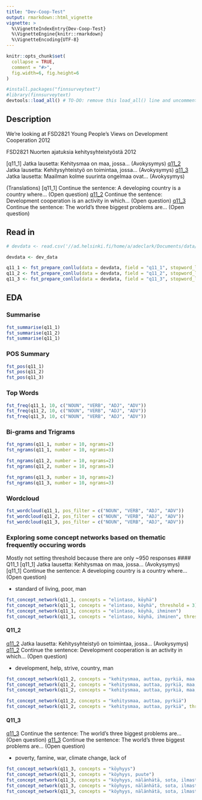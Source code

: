 ```yaml
---
title: "Dev-Coop-Test"
output: rmarkdown::html_vignette
vignette: >
  %\VignetteIndexEntry{Dev-Coop-Test}
  %\VignetteEngine{knitr::rmarkdown}
  %\VignetteEncoding{UTF-8}
---
```


```r
knitr::opts_chunk$set(
  collapse = TRUE,
  comment = "#>", 
  fig.width=6, fig.height=6
)
```

```r
#install.packages("finnsurveytext")
#library(finnsurveytext)
devtools::load_all() # TO-DO: remove this load_all() line and uncomment the library() line. 
```


## Description
We're looking at FSD2821 Young People's Views on Development Cooperation 2012

FSD2821 Nuorten ajatuksia kehitysyhteistyöstä 2012

[q11_1] Jatka lausetta: Kehitysmaa on maa, jossa... (Avokysymys)
[q11_2] Jatka lausetta: Kehitysyhteistyö on toimintaa, jossa... (Avokysymys)
[q11_3] Jatka lausetta: Maailman kolme suurinta ongelmaa ovat... (Avokysymys)

(Translations)
[q11_1] Continue the sentence: A developing country is a country where... (Open question)
[q11_2] Continue the sentence: Development cooperation is an activity in which... (Open question)
[q11_3] Continue the sentence: The world's three biggest problems are... (Open question)

## Read in 

```r
# devdata <- read.csv('//ad.helsinki.fi/home/a/adeclark/Documents/data/FSD2821/Study/Data/daF2821.csv', sep = ';')

devdata <- dev_data

q11_1 <- fst_prepare_conllu(data = devdata, field = "q11_1", stopword_list = "nltk")
q11_2 <- fst_prepare_conllu(data = devdata, field = "q11_2", stopword_list = "nltk")
q11_3 <- fst_prepare_conllu(data = devdata, field = "q11_3", stopword_list = "nltk")
```

## EDA

### Summarise
```r
fst_summarise(q11_1)
fst_summarise(q11_2)
fst_summarise(q11_1)
```

### POS Summary
```r
fst_pos(q11_1)
fst_pos(q11_2)
fst_pos(q11_3)
```

### Top Words
```r
fst_freq(q11_1, 10, c("NOUN", "VERB", "ADJ", "ADV"))
fst_freq(q11_2, 10, c("NOUN", "VERB", "ADJ", "ADV"))
fst_freq(q11_3, 10, c("NOUN", "VERB", "ADJ", "ADV"))
```

### Bi-grams and Trigrams 

```r
fst_ngrams(q11_1, number = 10, ngrams=2)
fst_ngrams(q11_1, number = 10, ngrams=3)

fst_ngrams(q11_2, number = 10, ngrams=2)
fst_ngrams(q11_2, number = 10, ngrams=3)

fst_ngrams(q11_3, number = 10, ngrams=2)
fst_ngrams(q11_3, number = 10, ngrams=3)
```

### Wordcloud
```r
fst_wordcloud(q11_1, pos_filter = c("NOUN", "VERB", "ADJ", "ADV"))
fst_wordcloud(q11_2, pos_filter = c("NOUN", "VERB", "ADJ", "ADV"))
fst_wordcloud(q11_3, pos_filter = c("NOUN", "VERB", "ADJ", "ADV"))

```

### Exploring some concept networks based on thematic frequently occuring words
Mostly not setting threshold because there are only ~950 responses
#### Q11_1
[q11_1] Jatka lausetta: Kehitysmaa on maa, jossa... (Avokysymys)
[q11_1] Continue the sentence: A developing country is a country where... (Open question)

* standard of living, poor, man
```r
fst_concept_network(q11_1, concepts = "elintaso, köyhä")
fst_concept_network(q11_1, concepts = "elintaso, köyhä", threshold = 3)
fst_concept_network(q11_1, concepts = "elintaso, köyhä, ihminen")
fst_concept_network(q11_1, concepts = "elintaso, köyhä, ihminen", threshold = 3)
```

#### Q11_2
[q11_2] Jatka lausetta: Kehitysyhteistyö on toimintaa, jossa... (Avokysymys)
[q11_2] Continue the sentence: Development cooperation is an activity in which... (Open question)

* development, help, strive, country, man
```r
fst_concept_network(q11_2, concepts = "kehitysmaa, auttaa, pyrkiä, maa, ihminen")
fst_concept_network(q11_2, concepts = "kehitysmaa, auttaa, pyrkiä, maa, ihminen", threshold = 10)
fst_concept_network(q11_2, concepts = "kehitysmaa, auttaa, pyrkiä, maa, ihminen", threshold = 5)

fst_concept_network(q11_2, concepts = "kehitysmaa, auttaa, pyrkiä")
fst_concept_network(q11_2, concepts = "kehitysmaa, auttaa, pyrkiä", threshold = 5)

```

#### Q11_3
[q11_3] Continue the sentence: The world's three biggest problems are... (Open question)
[q11_3] Continue the sentence: The world's three biggest problems are... (Open question)

* poverty, famine, war, climate change, lack of
```r
fst_concept_network(q11_3, concepts = "köyhyys")
fst_concept_network(q11_3, concepts = "köyhyys, puute")
fst_concept_network(q11_3, concepts = "köyhyys, nälänhätä, sota, ilmastonmuutos, puute") 
fst_concept_network(q11_3, concepts = "köyhyys, nälänhätä, sota, ilmastonmuutos, puute", threshold = 3)
fst_concept_network(q11_3, concepts = "köyhyys, nälänhätä, sota, ilmastonmuutos, puute", threshold = 2)
```

